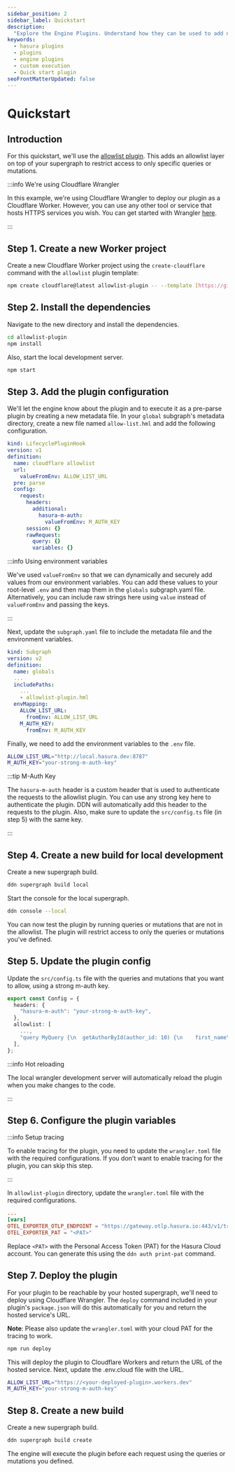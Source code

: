 ```yaml
---
sidebar_position: 2
sidebar_label: Quickstart
description:
  "Explore the Engine Plugins. Understand how they can be used to add new functionalities on top of the Hasura DDN"
keywords:
  - hasura plugins
  - plugins
  - engine plugins
  - custom execution
  - Quick start plugin
seoFrontMatterUpdated: false
---
```


# Quickstart

## Introduction

For this quickstart, we'll use the [allowlist plugin](https://github.com/hasura/engine-plugin-allowlist). This adds an
allowlist layer on top of your supergraph to restrict access to only specific queries or mutations.

:::info We're using Cloudflare Wrangler

In this example, we're using Cloudflare Wrangler to deploy our plugin as a Cloudflare Worker. However, you can use any
other tool or service that hosts HTTPS services you wish. You can get started with Wrangler
[here](https://developers.cloudflare.com/workers/wrangler/install-and-update/).

:::

## Step 1. Create a new Worker project

Create a new Cloudflare Worker project using the `create-cloudflare` command with the `allowlist` plugin template:

```bash
npm create cloudflare@latest allowlist-plugin -- --template [https://github.com/hasura/engine-plugin-allowlist](https://github.com/hasura/engine-plugin-allowlist)
```

## Step 2. Install the dependencies

Navigate to the new directory and install the dependencies.

```bash
cd allowlist-plugin
npm install
```

Also, start the local development server.

```bash
npm start
```

## Step 3. Add the plugin configuration

We'll let the engine know about the plugin and to execute it as a pre-parse plugin by creating a new metadata file. In
your `global` subgraph's metadata directory, create a new file named `allow-list.hml` and add the following
configuration.

```yaml
kind: LifecyclePluginHook
version: v1
definition:
  name: cloudflare allowlist
  url:
    valueFromEnv: ALLOW_LIST_URL
  pre: parse
  config:
    request:
      headers:
        additional:
          hasura-m-auth:
            valueFromEnv: M_AUTH_KEY
      session: {}
      rawRequest:
        query: {}
        variables: {}
```

:::info Using environment variables

We've used `valueFromEnv` so that we can dynamically and securely add values from our environment variables. You can add
these values to your root-level `.env` and then map them in the `globals` subgraph.yaml file. Alternatively, you can
include raw strings here using `value` instead of `valueFromEnv` and passing the keys.

:::

Next, update the `subgraph.yaml` file to include the metadata file and the environment variables.

```yaml
kind: Subgraph
version: v2
definition:
  name: globals
  ...
  includePaths:
    ...
    - allowlist-plugin.hml
  envMapping:
    ALLOW_LIST_URL:
      fromEnv: ALLOW_LIST_URL
    M_AUTH_KEY:
      fromEnv: M_AUTH_KEY
```

Finally, we need to add the environment variables to the `.env` file.

```bash
ALLOW_LIST_URL="http://local.hasura.dev:8787"
M_AUTH_KEY="your-strong-m-auth-key"
```

:::tip M-Auth Key

The `hasura-m-auth` header is a custom header that is used to authenticate the requests to the allowlist plugin. You can
use any strong key here to authenticate the plugin. DDN will automatically add this header to the requests to the
plugin. Also, make sure to update the `src/config.ts` file (in step 5) with the same key.

:::

## Step 4. Create a new build for local development

Create a new supergraph build.

```bash
ddn supergraph build local
```

Start the console for the local supergraph.

```bash
ddn console --local
```

You can now test the plugin by running queries or mutations that are not in the allowlist. The plugin will restrict
access to only the queries or mutations you've defined.

## Step 5. Update the plugin config

Update the `src/config.ts` file with the queries and mutations that you want to allow, using a strong m-auth key.

```typescript
export const Config = {
  headers: {
    "hasura-m-auth": "your-strong-m-auth-key",
  },
  allowlist: [
    ...,
    "query MyQuery {\n  getAuthorById(author_id: 10) {\n    first_name\n    id\n    last_name\n  }\n}",
  ],
};
```

:::info Hot reloading

The local wrangler development server will automatically reload the plugin when you make changes to the code.

:::

## Step 6. Configure the plugin variables

:::info Setup tracing

To enable tracing for the plugin, you need to update the `wrangler.toml` file with the required configurations. If you
don't want to enable tracing for the plugin, you can skip this step.

:::

In `allowlist-plugin` directory, update the `wrangler.toml` file with the required configurations.

```toml
...
[vars]
OTEL_EXPORTER_OTLP_ENDPOINT = "https://gateway.otlp.hasura.io:443/v1/traces"
OTEL_EXPORTER_PAT = "<PAT>"
```

Replace `<PAT>` with the Personal Access Token (PAT) for the Hasura Cloud account. You can generate this using the
`ddn auth print-pat` command.

## Step 7. Deploy the plugin

For your plugin to be reachable by your hosted supergraph, we'll need to deploy using Cloudflare Wrangler. The `deploy`
command included in your plugin's `package.json` will do this automatically for you and return the hosted service's URL.

**Note**: Please also update the `wrangler.toml` with your cloud PAT for the tracing to work.

```bash
npm run deploy
```

This will deploy the plugin to Cloudflare Workers and return the URL of the hosted service. Next, update the .env.cloud
file with the URL.

```bash
ALLOW_LIST_URL="https://<your-deployed-plugin>.workers.dev"
M_AUTH_KEY="your-strong-m-auth-key"
```

## Step 8. Create a new build

Create a new supergraph build.

```bash
ddn supergraph build create
```

The engine will execute the plugin before each request using the queries or mutations you defined.
